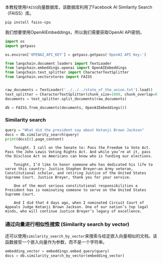 本教程使用`FAISS`向量数据库，该数据库利用了Facebook AI Similarity Search（FAISS）库。

```bash
pip install faiss-cpu
```

我们想要使用OpenAIEmbeddings，所以我们需要获取OpenAI API密钥。


```python
import os
import getpass

os.environ['OPENAI_API_KEY'] = getpass.getpass('OpenAI API Key:')
```


```python
from langchain.document_loaders import TextLoader
from langchain.embeddings.openai import OpenAIEmbeddings
from langchain.text_splitter import CharacterTextSplitter
from langchain.vectorstores import FAISS


raw_documents = TextLoader('../../../state_of_the_union.txt').load()
text_splitter = CharacterTextSplitter(chunk_size=1000, chunk_overlap=0)
documents = text_splitter.split_documents(raw_documents)

db = FAISS.from_documents(documents, OpenAIEmbeddings())
```

### Similarity search

```python
query = "What did the president say about Ketanji Brown Jackson"
docs = db.similarity_search(query)
print(docs[0].page_content)
```

<CodeOutputBlock lang="python">

```
    Tonight. I call on the Senate to: Pass the Freedom to Vote Act. Pass the John Lewis Voting Rights Act. And while you’re at it, pass the Disclose Act so Americans can know who is funding our elections.

    Tonight, I’d like to honor someone who has dedicated his life to serve this country: Justice Stephen Breyer—an Army veteran, Constitutional scholar, and retiring Justice of the United States Supreme Court. Justice Breyer, thank you for your service.

    One of the most serious constitutional responsibilities a President has is nominating someone to serve on the United States Supreme Court.

    And I did that 4 days ago, when I nominated Circuit Court of Appeals Judge Ketanji Brown Jackson. One of our nation’s top legal minds, who will continue Justice Breyer’s legacy of excellence.
```

</CodeOutputBlock>

### 通过向量进行相似性搜索 (Similarity search by vector)

还可以使用`similarity_search_by_vector`来搜索与给定嵌入向量相似的文档，该函数接受一个嵌入向量作为参数，而不是一个字符串。

```python
embedding_vector = embeddings.embed_query(query)
docs = db.similarity_search_by_vector(embedding_vector)
```
